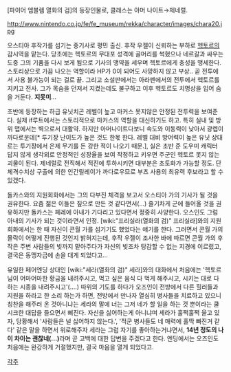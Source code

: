 [파이어 엠블렘 열화의 검]의 등장인물로, 클래스는 아머 나이트→제네럴.

http://www.nintendo.co.jp/fe/fe_museum/rekka/character/images/chara20.jpg

오스티아 후작가를 섬기는 중기사로 평민 출신. 후작 우젤이 신뢰하는 부하로 [[헥토르]]의 감시역을 맡는다. 당초에는 헥토르의 무대포 성격에 골머리를 썩혔으나 네르갈과 싸우는 도중 그의 기품을 다시 보게 됨으로 기사의 맹약을 세우며 헥토르에게 충성을 맹세한다. 스토리상으로 가끔 나오는 역할이라 HP가 0이 되어도 사망하지 않고 부상.. 곧 전투에서 사용 불가능이 되는 걸로 끝. 그리고 소설판에서는 아라펜에서의 전투에서 헥토르를 지키고 전사. 그가 목숨을 던져서 지켰는데도 불구하고 이후 헥토르도 치명상을 입어 숨을 거둔다. '''지못미'''...

초반에 등장하는 하급 유닛치곤 레벨이 높고 마커스 못지않은 안정된 전투력을 보여준다. 실제 if루트에서는 스토리적으로 마커스의 역할을 대신하기도 하고. 특히 실내 및 방위 맵에서는 벽으로서 대활약. 하지만 아머나이트다보니 속도와 이동력이 낮아서 광렙이 까다로운데[* 투기장 난이도가 높은 것도 한몫 한다. 레벨 대비 방어력이 높은 유닛 상대로는 투기장에서 은제 무기를 든 강한 적이 나오기 때문.], 실은 초반 준 도우미 캐릭터 답지 않게 생각외로 안정적인 성장율을 보여 작정하고 키우면 주군인 헥토르 못지 않는 괴물이 된다. 제네럴로 전직해서 적진에 투하시키면 대부분은 초토화가 가능할 정도. 단 체격수치상 구출에 의한 인간릴레이가 까다로우므로 부츠 사용의 최유력 후보라고 할 수 있겠다.

돌카스와의 지원회화에서는 그의 다부진 체격을 보고서 오스티아 가의 기사가 될 것을 권유한다. 요즘 젊은 이들은 짚으로 만든 것 같다면서(...) 줄기차게 군에 들어올 것을 권유하지만 돌카스는 페레에 아내가 기다리고 있다면서 정중히 사양한다. 오스인도 그럼 아내의 기사가 되는 것이라면서 인정. [wiki:"프리실라(열화의 검)" 프리실라]와의 지원회화에서는 한 때 자신이 콘월 가를 섬기기도 했었다는 얘기를 한다. 그러면서 콘월 가의 몰락이 어떻게 진행된 것인지 밝혀지는데, 후작 우젤이 조사한 바에 따르면 콘월 가의 후작은 주변 사람들의 빚까지 맡아주다가 자신의 빚조차 탕감할 수 없는 지경에 이르렀고, 결국은 동맹자금에 손을 대게 되었다고...

유일한 페어엔딩 상대인 [wiki:"세라(열화의 검)" 세라]와의 대화에서 처음에는 '헥토르님이 어마어마한 황금을 내려주시고, 먹고 싶은 음식 다 먹게 해주시고, 시키는 대로 다 하는 시종을 내려주시고'(....) 따위의 기도를 하다가 오즈인이 전방에서 다른 힐러들과 지원을 하라고 한 소리 하는가 하면, 전방에서 만나자 열심히 병사들을 치료하고 있으니 칭찬을 해주러 온 것아니냐는 세라의 말에 너는 그저 네가 할 일을 하는 것 뿐이라는 쿨시크한 대답을 들으면서 삐진다. 자신을 싫어하는게 아니냐며 세라가 훌쩍훌쩍 울고 있자, 당황해서 '사람들은 널 싫어하지 않는다.', '적군 병사들도 네 매력에 홀딱 빠진거 같다' 같은 말을 하면서 위로해주자 세라는 그럼 자기를 좋아하는거냐면서, '''14년 정도의 나이 차이는 괜찮네(...)'''라며 곧 고백에 대한 답변을 주겠다고 한다. 엔딩에서는 오즈인도 처음에는 완강하게 거절했지만, 결국 마음을 열게 되었다고.

[[각주]]
